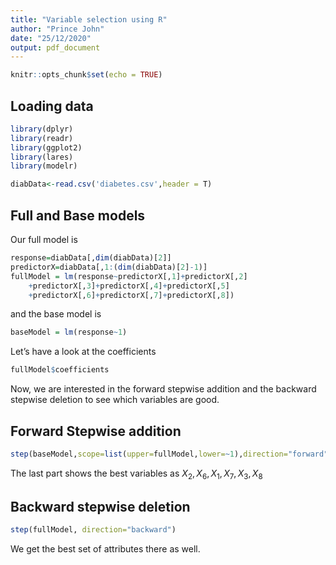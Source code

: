 ---
title: "Variable selection using R"
author: "Prince John"
date: "25/12/2020"
output: pdf_document
---

```{r setup, include=FALSE}
knitr::opts_chunk$set(echo = TRUE)
```

## Loading data

```{r message=FALSE, warning=FALSE}
library(dplyr)
library(readr)
library(ggplot2)
library(lares)
library(modelr)
```


```{r houseData}
diabData<-read.csv('diabetes.csv',header = T)

```

## Full and Base models
Our full model is
```{r}
response=diabData[,dim(diabData)[2]]
predictorX=diabData[,1:(dim(diabData)[2]-1)]
fullModel = lm(response~predictorX[,1]+predictorX[,2]
	+predictorX[,3]+predictorX[,4]+predictorX[,5]
	+predictorX[,6]+predictorX[,7]+predictorX[,8]) 
```
and the base model is 


```{r}
baseModel = lm(response~1)
```

Let's have a look at the coefficients

```{r}
fullModel$coefficients
```
Now, we are interested in the forward stepwise addition and the backward stepwise deletion to see which variables are good.

## Forward Stepwise addition

```{r}
step(baseModel,scope=list(upper=fullModel,lower=~1),direction="forward")
```
The last part shows the best variables as $X_2,X_6,X_1,X_7,X_3,X_8$

## Backward stepwise deletion

```{r}
step(fullModel, direction="backward")
```
We get the best set of attributes there as well.

